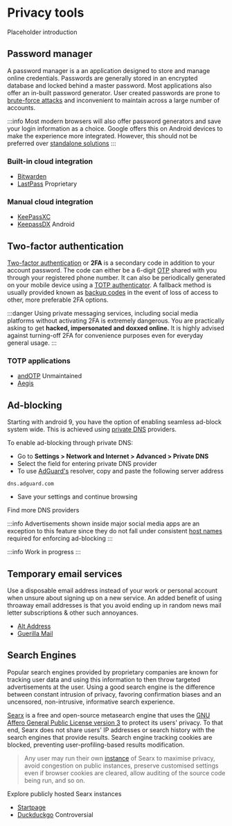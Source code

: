 # Privacy tools

Placeholder introduction

## <FontAwesomeIcon icon="fa-solid fa-list-check" /> Password manager

A password manager is a an application designed to store and manage online credentials. Passwords are generally stored in an encrypted database and locked behind a master password. Most applications also offer an in-built password generator. User created passwords are prone to [brute-force attacks](https://en.wikipedia.org/wiki/Brute-force_attack) and inconvenient to maintain across a large number of accounts.

:::info
Most modern browsers will also offer password generators and save your login information as a choice. Google offers this on Android devices to make the experience more integrated. However, this should not be preferred over [standalone solutions](https://www.zdnet.com/article/is-it-ok-to-use-your-browsers-built-in-password-manager/)
:::

### Built-in cloud integration

- [Bitwarden](https://bitwarden.com/)
- [LastPass](https://alternativeto.net/outgoing/software/lastpass) <badge name="warning">Proprietary</badge>

### Manual cloud integration

- [KeePassXC](https://keepassxc.org/)
- [KeepassDX](https://www.keepassdx.com/) <badge name="primary">Android</badge>

## <FontAwesomeIcon icon="fa-solid fa-key" /> Two-factor authentication

[Two-factor authentication](https://en.wikipedia.org/wiki/Help:Two-factor_authentication) or **2FA** is a secondary code in addition to your account password. The code can either be a 6-digit [OTP](https://en.wikipedia.org/wiki/One-time_password) shared with you through your registered phone number. It can also be periodically generated on your mobile device using a [TOTP authenticator](https://www.twilio.com/docs/glossary/totp). A fallback method is usually provided known as [backup codes](https://support.authy.com/hc/en-us/articles/1260803525789-What-is-a-Recovery-or-Backup-Code-) in the event of loss of access to other, more preferable 2FA options.

:::danger
Using private messaging services, including social media platforms without activating 2FA is extremely dangerous. You are practically asking to get **hacked, impersonated and doxxed online.** It is highly advised against turning-off 2FA for convenience purposes even for everyday general usage.
:::

### TOTP applications

- [andOTP](https://github.com/andOTP/andOTP) <badge link="https://forum.xda-developers.com/t/app-4-4-open-source-andotp-open-source-two-factor-authentication-for-android.3636993/post-87021655" name="secondary" >Unmaintained</badge>
- [Aegis](https://github.com/beemdevelopment/Aegis)

## <FontAwesomeIcon icon="fa-solid fa-ban" /> Ad-blocking

<tab>
  <tabitem value="android" label="Android">
<p>

<expand title="Private DNS">

Starting with android 9, you have the option of enabling seamless ad-block system wide. This is achieved using [private DNS](https://adguard.com/en/blog/adguard-dns-announcement.html) providers.

To enable ad-blocking through private DNS:

- Go to **Settings > Network and Internet > Advanced > Private DNS**
- Select the field for entering private DNS provider
- To use [AdGuard's](https://en.wikipedia.org/wiki/AdGuard) resolver, copy and paste the following server address

```
dns.adguard.com
```

- Save your settings and continue browsing

<more link="https://dnsprivacy.org/public_resolvers/#dns-over-tls-dot">
  Find more DNS providers
</more>

</expand>

</p>

:::info
Advertisements shown inside major social media apps are an exception to this feature since they do not fall under consistent [host names](https://en.wikipedia.org/wiki/Ad_blocking#Hosts_file_and_DNS_manipulation) required for enforcing ad-blocking
:::

  </tabitem>
  <tabitem value="windows" label="Windows">

:::info
Work in progress
:::

  </tabitem>
</tab>

## <FontAwesomeIcon icon="fa-regular fa-envelope" /> Temporary email services

Use a disposable email address instead of your work or personal account when unsure about signing up on a new service. An added benefit of using throaway email addresses is that you avoid ending up in random news mail letter subscriptions & other such annoyances.

- [Alt Address](https://altaddress.org/)
- [Guerilla Mail](https://www.guerrillamail.com/)

## <FontAwesomeIcon icon="fa-solid fa-magnifying-glass" /> Search Engines

Popular search engines provided by proprietary companies are known for tracking user data and using this information to then throw targeted advertisements at the user. Using a good search engine is the difference between constant intrusion of privacy, favoring confirmation biases and an uncensored, non-intrusive, informative search experience.

<expand title="Searx" >

[Searx](https://github.com/searx/searx) is a free and open-source metasearch engine that uses the [GNU Affero General Public License version 3](https://www.gnu.org/licenses/agpl-3.0.en.html) to protect its users' privacy.
To that end, Searx does not share users' IP addresses or search history with the search engines that provide results. Search engine tracking cookies are blocked, preventing user-profiling-based results modification.

> Any user may run their own [instance](https://linuxreviews.org/Searx#What_it_is_and_isn.27t) of Searx to maximise privacy, avoid congestion on public instances, preserve customised settings even if browser cookies are cleared, allow auditing of the source code being run, and so on.

<more link="https://searx.space/">Explore publicly hosted Searx instances</more>

</expand>

- [Startpage](https://www.startpage.com/)
- [Duckduckgo](https://duckduckgo.com/) <badge link="https://9to5mac.com/2022/05/25/duckduckgo-privacy-microsoft-permission-tracking/" name="warning">Controversial</badge>
